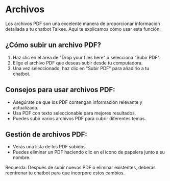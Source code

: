 # Archivos

Los archivos PDF son una excelente manera de proporcionar información detallada a tu chatbot Talkee. Aquí te explicamos cómo usar esta función:

## ¿Cómo subir un archivo PDF?

1. Haz clic en el área de "Drop your files here" o selecciona "Subir PDF".
2. Elige el archivo PDF que deseas subir desde tu computadora.
3. Una vez seleccionado, haz clic en "Subir PDF" para añadirlo a tu chatbot.

## Consejos para usar archivos PDF:

- Asegúrate de que los PDF contengan información relevante y actualizada.
- Usa PDF con texto seleccionable para mejores resultados.
- Puedes subir varios archivos PDF para cubrir diferentes temas.

## Gestión de archivos PDF:

- Verás una lista de los PDF subidos.
- Puedes eliminar un PDF haciendo clic en el icono de papelera junto a su nombre.

Recuerda: Después de subir nuevos PDF o eliminar existentes, deberás reentrenar tu chatbot para que incorpore estos cambios.